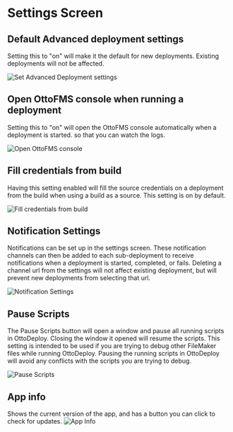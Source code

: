 # Settings Screen

## Default Advanced deployment settings

Setting this to "on" will make it the default for new deployments. Existing deployments will not be affected.

![Set Advanced Deployment settings](/img/ottodeploy/settings/advanced-settings-default.png)

## Open OttoFMS console when running a deployment

Setting this to "on" will open the OttoFMS console automatically when a deployment is started. so that you can watch the logs.

![Open OttoFMS console](/img/ottodeploy/settings/open-ottofms-console.png)

## Fill credentials from build

Having this setting enabled will fill the source credentials on a deployment from the build when using a build as a source. This setting is on by default.

![Fill credentials from build](/img/ottodeploy/settings/fill-credentials-from-build.png)

## Notification Settings

Notifications can be set up in the settings screen. These notification channels can then be added to each sub-deployment to receive notifications when a deployment is started, completed, or fails. Deleting a channel url from the settings will not affect existing deployment, but will prevent new deployments from selecting that url.

![Notification Settings](/img/ottodeploy/settings/notification-settings.png)

## Pause Scripts

The Pause Scripts button will open a window and pause all running scripts in OttoDeploy. Closing the window it opened will resume the scripts. This setting is intended to be used if you are trying to debug other FileMaker files while running OttoDeploy. Pausing the running scripts in OttoDeploy will avoid any conflicts with the scripts you are trying to debug.

![Pause Scripts](/img/ottodeploy/settings/pause-scripts.png)

## App info

Shows the current version of the app, and has a button you can click to check for updates.
![App Info](/img/ottodeploy/settings/appinfo.png)

